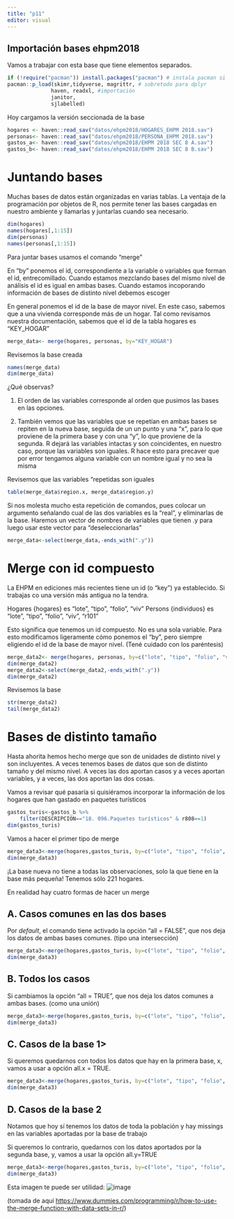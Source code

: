 ```yaml
---
title: "p11"
editor: visual
---
```


## Importación bases ehpm2018

Vamos a trabajar con esta base que tiene elementos separados.

```r
if (!require("pacman")) install.packages("pacman") # instala pacman si se requiere
pacman::p_load(skimr,tidyverse, magrittr, # sobretodo para dplyr
              haven, readxl, #importación
              janitor, 
              sjlabelled) 
```

Hoy cargamos la versión seccionada de la base

```r

hogares <- haven::read_sav("datos/ehpm2018/HOGARES_EHPM 2018.sav")
personas<- haven::read_sav("datos/ehpm2018/PERSONA_EHPM 2018.sav")
gastos_a<- haven::read_sav("datos/ehpm2018/EHPM 2018 SEC 8 A.sav")
gastos_b<- haven::read_sav("datos/ehpm2018/EHPM 2018 SEC 8 B.sav")


```


# Juntando bases
Muchas bases de datos están organizadas en varias tablas. 
La ventaja de la programación por objetos de R, nos permite tener las bases cargadas en nuestro ambiente y llamarlas y juntarlas cuando sea necesario. 


```r
dim(hogares)
names(hogares[,1:15])
dim(personas)
names(personas[,1:15])


```

Para juntar bases usamos el comando "merge"

En "by" ponemos el id, correspondiente a la variable o variables que forman el id, entrecomillado. Cuando estamos mezclando bases del mismo nivel de análisis el id es igual en ambas bases. Cuando estamos incoporando información de bases de distinto nivel debemos escoger

En general ponemos el id de la base de mayor nivel. En este caso, sabemos que a una vivienda corresponde más de un hogar. Tal como revisamos nuestra documentación, sabemos que el id de la tabla hogares es "KEY_HOGAR"

```r
merge_data<- merge(hogares, personas, by="KEY_HOGAR")

```

Revisemos la base creada
```r
names(merge_data)
dim(merge_data)

```
¿Qué observas?

(1) El orden de las variables corresponde al orden que pusimos las bases en las opciones. 

(2) También vemos que las variables que se repetían en ambas bases se repiten en la nueva base, seguida de un un punto y una "x", para lo que proviene de la primera base y con una "y", lo que proviene de la segunda.
R dejará las variables intactas y son coincidentes, en nuestro caso, porque las variables son iguales. R hace esto para precaver que por error tengamos alguna variable con un nombre igual y no sea la misma

Revisemos que las variables "repetidas son iguales
```r
table(merge_data$region.x, merge_data$region.y)
```

Si nos molesta mucho esta repetición de comandos, pues colocar un argumento señalando cual de las dos variables es la "real", y eliminarlas de la base. Haremos un vector de nombres de variables que tienen .y para luego usar este vector para "deseleccionarlas"

```r

merge_data<-select(merge_data,-ends_with(".y"))

```


# Merge con id compuesto

La EHPM en ediciones más recientes tiene un id (o "key") ya establecido. Si trabajas co una versión más antigua no la tendra.

Hogares {hogares} es "lote", "tipo", "folio", "viv"
Persons {individuos} es "lote", "tipo", "folio", "viv", "r101"

Esto significa que tenemos un id compuesto. No es una sola variable. Para esto modificamos ligeramente cómo ponemos el "by", pero siempre eligiendo el id de la base de mayor nivel. (Tené cuidado con los paréntesis)

```r
merge_data2<- merge(hogares, personas, by=c("lote", "tipo", "folio", "viv"))
dim(merge_data2)
merge_data2<-select(merge_data2,-ends_with(".y"))
dim(merge_data2)

```

Revisemos la base
```r
str(merge_data2)
tail(merge_data2)
```

# Bases de distinto tamaño

Hasta ahorita hemos hecho merge que son de unidades de distinto nivel y son incluyentes. A veces tenemos bases de datos que son de distinto tamaño y del mismo nivel. A veces las dos aportan casos y a veces aportan variables, y a veces, las dos aportan las dos cosas. 

Vamos a revisar qué pasaría si quisiéramos incorporar la información de los hogares que han gastado en paquetes turísticos
```r
gastos_turis<-gastos_b %>% 
    filter(DESCRIPCION=="18. 096.Paquetes turísticos" & r808==1) 
dim(gastos_turis)

```

Vamos a hacer el primer tipo de merge

```r
merge_data3<-merge(hogares,gastos_turis, by=c("lote", "tipo", "folio", "viv"))
dim(merge_data3)
```
¡La base nueva no tiene a todas las observaciones, solo la que tiene en la base más pequeña! Tenemos sólo 221 hogares.

En realidad hay cuatro formas de hacer un merge

## A. Casos comunes en las dos bases

Por <i>default</i>, el comando tiene activado la opción "all = FALSE", que nos deja los datos de ambas bases comunes. (tipo una intersección)
```r
merge_data3<-merge(hogares,gastos_turis, by=c("lote", "tipo", "folio", "viv"), all = F)
dim(merge_data3)
```

## B. Todos los casos
Si cambiamos la opción "all = TRUE", que nos deja los datos comunes a ambas bases. 
(como una unión)

```r
merge_data3<-merge(hogares,gastos_turis, by=c("lote", "tipo", "folio", "viv"), all = T)
dim(merge_data3)
```

## C. Casos de la base 1>

Si queremos quedarnos con todos los datos que hay en la primera base, x, vamos a usar a opción all.x = TRUE.

```r
merge_data3<-merge(hogares,gastos_turis, by=c("lote", "tipo", "folio", "viv"), all.x  = TRUE)
dim(merge_data3)
```

## D. Casos de la base 2

Notamos que hoy sí tenemos los datos de toda la población y hay missings en las variables aportadas por la base de trabajo

Si queremos lo contrario, quedarnos con los datos aportados por la segunda base, y, vamos a usar la opción all.y=TRUE


```r
merge_data3<-merge(hogares,gastos_turis, by=c("lote", "tipo", "folio", "viv"), all.y  = TRUE)
dim(merge_data3)
```

Esta imagen te puede ser utilidad:
![image](merge.png)

(tomada de aquí <https://www.dummies.com/programming/r/how-to-use-the-merge-function-with-data-sets-in-r/>)